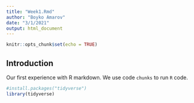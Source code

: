 ```yaml
---
title: "Week1.Rmd"
author: "Boyko Amarov"
date: "3/1/2021"
output: html_document
---
```


```r
knitr::opts_chunk$set(echo = TRUE)
```

## Introduction

Our first experience with R markdown. We use code `chunks` to run `R` code.

```r
#install.packages("tidyverse")
library(tidyverse)
```

